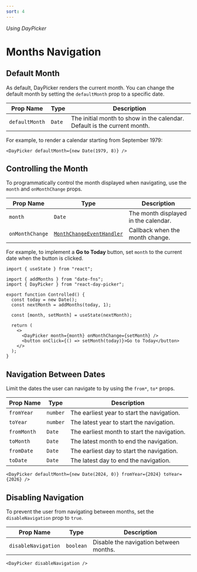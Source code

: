 ```yaml
---
sort: 4
---
```


_Using DayPicker_

# Months Navigation

## Default Month

As default, DayPicker renders the current month. You can change the default month by setting the `defaultMonth` prop to a specific date.

| Prop Name      | Type   | Description                                                              |
| -------------- | ------ | ------------------------------------------------------------------------ |
| `defaultMonth` | `Date` | The initial month to show in the calendar. Default is the current month. |

For example, to render a calendar starting from September 1979:

```tsx caption="render:DefaultMonth"
<DayPicker defaultMonth={new Date(1979, 8)} />
```

## Controlling the Month

To programmatically control the month displayed when navigating, use the `month` and `onMonthChange` props.

| Prop Name       | Type                                                                              | Description                          |
| --------------- | --------------------------------------------------------------------------------- | ------------------------------------ |
| `month`         | `Date`                                                                            | The month displayed in the calendar. |
| `onMonthChange` | [`MonthChangeEventHandler`](/api/latest/type-aliases/MonthChangeEventHandler.mdx) | Callback when the month change.      |

For example, to implement a <strong>Go to Today</strong> button, set `month` to the current date when the button is clicked.

```tsx caption="render:Controlled"
import { useState } from "react";

import { addMonths } from "date-fns";
import { DayPicker } from "react-day-picker";

export function Controlled() {
  const today = new Date();
  const nextMonth = addMonths(today, 1);

  const [month, setMonth] = useState(nextMonth);

  return (
    <>
      <DayPicker month={month} onMonthChange={setMonth} />
      <button onClick={() => setMonth(today)}>Go to Today</button>
    </>
  );
}
```

## Navigation Between Dates

Limit the dates the user can navigate to by using the `from*`, `to*` props.

| Prop Name   | Type     | Description                                 |
| ----------- | -------- | ------------------------------------------- |
| `fromYear`  | `number` | The earliest year to start the navigation.  |
| `toYear`    | `number` | The latest year to start the navigation.    |
| `fromMonth` | `Date`   | The earliest month to start the navigation. |
| `toMonth`   | `Date`   | The latest month to end the navigation.     |
| `fromDate`  | `Date`   | The earliest day to start the navigation.   |
| `toDate`    | `Date`   | The latest day to end the navigation.       |

```tsx caption="render:FromToYear"
<DayPicker defaultMonth={new Date(2024, 0)} fromYear={2024} toYear={2026} />
```

## Disabling Navigation

To prevent the user from navigating between months, set the `disableNavigation` prop to `true`.

| Prop Name           | Type      | Description                            |
| ------------------- | --------- | -------------------------------------- |
| `disableNavigation` | `boolean` | Disable the navigation between months. |

```tsx caption="render:DisableNavigation"
<DayPicker disableNavigation />
```
